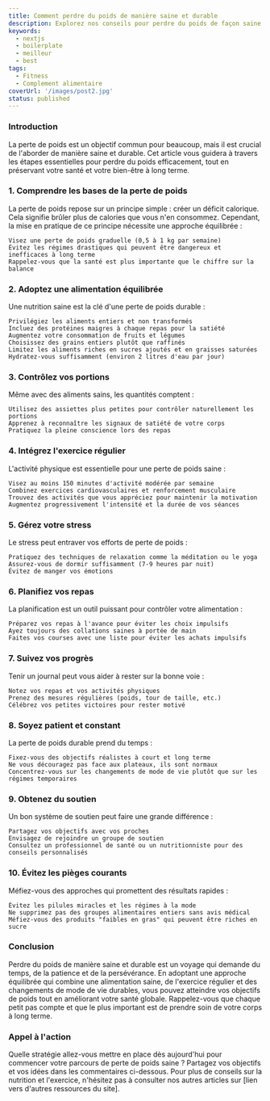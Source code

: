 ```yaml
---
title: Comment perdre du poids de manière saine et durable
description: Explorez nos conseils pour perdre du poids de façon saine et durable. Découvrez des stratégies éprouvées pour allier alimentation équilibrée, activité physique adaptée et habitudes de vie saines, tout en préservant votre bien-être.
keywords:
  - nextjs
  - boilerplate
  - meilleur
  - best
tags:
  - Fitness
  - Complement alimentaire
coverUrl: '/images/post2.jpg'
status: published
---
```

### Introduction

La perte de poids est un objectif commun pour beaucoup, mais il est crucial de l'aborder de manière saine et durable. Cet article vous guidera à travers les étapes essentielles pour perdre du poids efficacement, tout en préservant votre santé et votre bien-être à long terme.
### 1. Comprendre les bases de la perte de poids

La perte de poids repose sur un principe simple : créer un déficit calorique. Cela signifie brûler plus de calories que vous n'en consommez. Cependant, la mise en pratique de ce principe nécessite une approche équilibrée :

    Visez une perte de poids graduelle (0,5 à 1 kg par semaine)
    Évitez les régimes drastiques qui peuvent être dangereux et inefficaces à long terme
    Rappelez-vous que la santé est plus importante que le chiffre sur la balance

### 2. Adoptez une alimentation équilibrée

Une nutrition saine est la clé d'une perte de poids durable :

    Privilégiez les aliments entiers et non transformés
    Incluez des protéines maigres à chaque repas pour la satiété
    Augmentez votre consommation de fruits et légumes
    Choisissez des grains entiers plutôt que raffinés
    Limitez les aliments riches en sucres ajoutés et en graisses saturées
    Hydratez-vous suffisamment (environ 2 litres d'eau par jour)

### 3. Contrôlez vos portions

Même avec des aliments sains, les quantités comptent :

    Utilisez des assiettes plus petites pour contrôler naturellement les portions
    Apprenez à reconnaître les signaux de satiété de votre corps
    Pratiquez la pleine conscience lors des repas

### 4. Intégrez l'exercice régulier

L'activité physique est essentielle pour une perte de poids saine :

    Visez au moins 150 minutes d'activité modérée par semaine
    Combinez exercices cardiovasculaires et renforcement musculaire
    Trouvez des activités que vous appréciez pour maintenir la motivation
    Augmentez progressivement l'intensité et la durée de vos séances

### 5. Gérez votre stress

Le stress peut entraver vos efforts de perte de poids :

    Pratiquez des techniques de relaxation comme la méditation ou le yoga
    Assurez-vous de dormir suffisamment (7-9 heures par nuit)
    Évitez de manger vos émotions

### 6. Planifiez vos repas

La planification est un outil puissant pour contrôler votre alimentation :

    Préparez vos repas à l'avance pour éviter les choix impulsifs
    Ayez toujours des collations saines à portée de main
    Faites vos courses avec une liste pour éviter les achats impulsifs

### 7. Suivez vos progrès

Tenir un journal peut vous aider à rester sur la bonne voie :

    Notez vos repas et vos activités physiques
    Prenez des mesures régulières (poids, tour de taille, etc.)
    Célébrez vos petites victoires pour rester motivé

### 8. Soyez patient et constant

La perte de poids durable prend du temps :

    Fixez-vous des objectifs réalistes à court et long terme
    Ne vous découragez pas face aux plateaux, ils sont normaux
    Concentrez-vous sur les changements de mode de vie plutôt que sur les régimes temporaires

### 9. Obtenez du soutien

Un bon système de soutien peut faire une grande différence :

    Partagez vos objectifs avec vos proches
    Envisagez de rejoindre un groupe de soutien
    Consultez un professionnel de santé ou un nutritionniste pour des conseils personnalisés

### 10. Évitez les pièges courants

Méfiez-vous des approches qui promettent des résultats rapides :

    Évitez les pilules miracles et les régimes à la mode
    Ne supprimez pas des groupes alimentaires entiers sans avis médical
    Méfiez-vous des produits "faibles en gras" qui peuvent être riches en sucre

### Conclusion

Perdre du poids de manière saine et durable est un voyage qui demande du temps, de la patience et de la persévérance. En adoptant une approche équilibrée qui combine une alimentation saine, de l'exercice régulier et des changements de mode de vie durables, vous pouvez atteindre vos objectifs de poids tout en améliorant votre santé globale. Rappelez-vous que chaque petit pas compte et que le plus important est de prendre soin de votre corps à long terme.

### Appel à l'action

Quelle stratégie allez-vous mettre en place dès aujourd'hui pour commencer votre parcours de perte de poids saine ? Partagez vos objectifs et vos idées dans les commentaires ci-dessous. Pour plus de conseils sur la nutrition et l'exercice, n'hésitez pas à consulter nos autres articles sur [lien vers d'autres ressources du site].